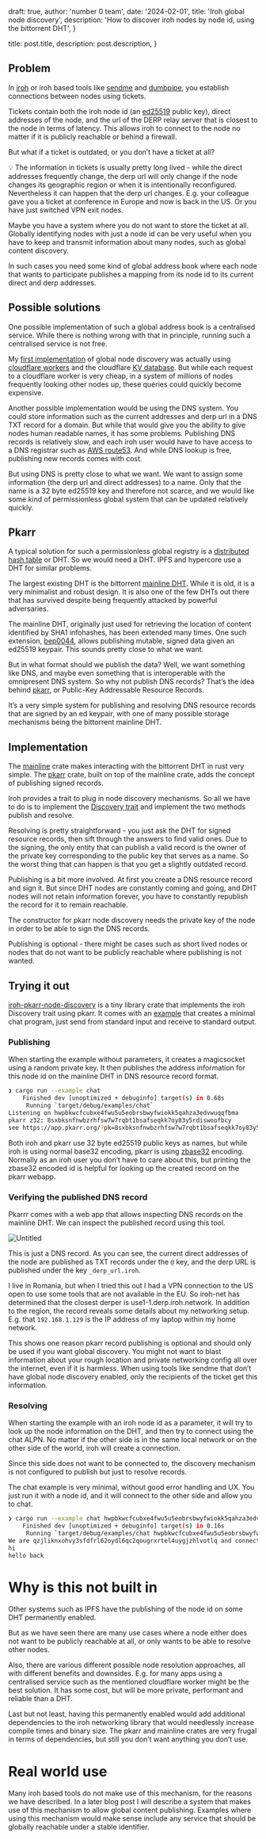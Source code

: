 
  draft: true,
  author: 'number 0 team',
  date: '2024-02-01',
  title: 'Iroh global node discovery',
  description:
    'How to discover iroh nodes by node id, using the bittorrent DHT',
}

  title: post.title,
  description: post.description,
}


## Problem

In [iroh](https://github.com/n0-computer/iroh) or iroh based tools like [sendme](https://iroh.computer/sendme) and [dumbpipe](https://www.dumbpipe.dev/), you establish connections between nodes using tickets.

Tickets contain both the iroh node id (an [ed25519](https://en.wikipedia.org/wiki/EdDSA) public key), direct addresses of the node, and the url of the DERP relay server that is closest to the node in terms of latency. This allows iroh to connect to the node no matter if it is publicly reachable or behind a firewall.

But what if a ticket is outdated, or you don’t have a ticket at all?

<aside>
💡 The information in tickets is usually pretty long lived - while the direct addresses frequently change, the derp url will only change if the node changes its geographic region or when it is intentionally reconfigured. Nevertheless it can happen that the derp url changes. E.g. your colleague gave you a ticket at conference in Europe and now is back in the US. Or you have just switched VPN exit nodes.

</aside>

Maybe you have a system where you do not want to store the ticket at all. Globally identifying nodes with just a node id can be very useful when you have to keep and transmit information about many nodes, such as global content discovery.

In such cases you need some kind of global address book where each node that wants to participate publishes a mapping from its node id to its current direct and derp addresses.

## Possible solutions

One possible implementation of such a global address book is a centralised service. While there is nothing wrong with that in principle, running such a centralised service is not free.

My [first implementation](https://github.com/n0-computer/iroh-discovery-cloudflare-worker) of global node discovery was actually using [cloudflare workers](https://developers.cloudflare.com/workers/) and the cloudflare [KV database](https://developers.cloudflare.com/kv/). But while each request to a cloudflare worker is very cheap, in a system of millions of nodes frequently looking other nodes up, these queries could quickly become expensive.

Another possible implementation would be using the DNS system. You could store information such as the current addresses and derp url in a DNS TXT record for a domain. But while that would give you the ability to give nodes human readable names, it has some problems. Publishing DNS records is relatively slow, and each iroh user would have to have access to a DNS registrar such as [AWS route53](https://aws.amazon.com/route53/). And while DNS lookup is free, publishing new records comes with cost.

But using DNS is pretty close to what we want. We want to assign some information (the derp url and direct addresses) to a name. Only that the name is a 32 byte ed25519 key and therefore not scarce, and we would like some kind of permissionless global system that can be updated relatively quickly.

## Pkarr

A typical solution for such a permissionless global registry is a [distributed hash table](https://en.wikipedia.org/wiki/Distributed_hash_table) or DHT. So we would need a DHT. IPFS and hypercore use a DHT for similar problems. 

The largest existing DHT is the bittorrent [mainline DHT](https://en.wikipedia.org/wiki/Mainline_DHT). While it is old, it is a very minimalist and robust design. It is also one of the few DHTs out there that has survived despite being frequently attacked by powerful adversaries.

The mainline DHT, originally just used for retrieving the location of content identified by SHA1 infohashes, has been extended many times. One such extension, [bep0044](https://www.bittorrent.org/beps/bep_0044.html), allows publishing mutable, signed data given an ed25519 keypair. This sounds pretty close to what we want.

But in what format should we publish the data? Well, we want something like DNS, and maybe even something that is interoperable with the omnipresent DNS system. So why not publish DNS records? That’s the idea behind [pkarr](https://pkarr.org), or Public-Key Addressable Resource Records.

It’s a very simple system for publishing and resolving DNS resource records that are signed by an ed keypair, with one of many possible storage mechanisms being the bittorrent mainline DHT.

## Implementation

The [mainline](https://crates.io/crates/mainline) crate makes interacting with the bittorrent DHT in rust very simple. The [pkarr](https://crates.io/search?q=pkarr) crate, built on top of the mainline crate, adds the concept of publishing signed records.

Iroh provides a trait to plug in node discovery mechanisms. So all we have to do is to implement the [Discovery trait](https://docs.rs/iroh-net/0.12.0/iroh_net/magicsock/trait.Discovery.html) and implement the two methods publish and resolve.

Resolving is pretty straightforward - you just ask the DHT for signed resource records, then sift through the answers to find valid ones. Due to the signing, the only entity that can publish a valid record is the owner of the private key corresponding to the public key that serves as a name. So the worst thing that can happen is that you get a slightly outdated record.

Publishing is a bit more involved. At first you create a DNS resource record and sign it. But since DHT nodes are constantly coming and going, and DHT nodes will not retain information forever, you have to constantly republish the record for it to remain reachable.

The constructor for pkarr node discovery needs the private key of the node in order to be able to sign the DNS records.

Publishing is optional - there might be cases such as short lived nodes or nodes that do not want to be publicly reachable where publishing is not wanted.

## Trying it out

[iroh-pkarr-node-discovery](https://crates.io/crates/iroh-pkarr-node-discovery) is a tiny library crate that implements the iroh Discovery trait using pkarr. It comes with an [example](https://github.com/n0-computer/iroh-examples/blob/ced16b02ff3bc1aa445a41c15b8812c0b1a0d7c7/iroh-pkarr-node-discovery/examples/chat.rs) that creates a minimal chat program, just send from standard input and receive to standard output.

### Publishing

When starting the example without parameters, it creates a magicsocket using a random private key. It then publishes the address information for this node id on the mainline DHT in DNS resource record format.

```bash
❯ cargo run --example chat
    Finished dev [unoptimized + debuginfo] target(s) in 0.68s
     Running `target/debug/examples/chat`
Listening on hwpbkwcfcubxe4fwu5u5eobrsbwyfwiokk5qahza3edvwuqqfbma
pkarr z32: 8sxbksnfnwbzrhfsw7w7rqbt1bsafseqkk7oy83y5rdiswoofbcy
see https://app.pkarr.org/?pk=8sxbksnfnwbzrhfsw7w7rqbt1bsafseqkk7oy83y5rdiswoofbcy
```

Both iroh and pkarr use 32 byte ed25519 public keys as names, but while iroh is using normal base32 encoding, pkarr is using [zbase32](https://philzimmermann.com/docs/human-oriented-base-32-encoding.txt) encoding. Normally as an iroh user you don’t have to care about this, but printing the zbase32 encoded id is helpful for looking up the created record on the pkarr webapp.

### Verifying the published DNS record

Pkarrr comes with a web app that allows inspecting DNS records on the mainline DHT. We can inspect the published record using this tool.

![Untitled](Iroh%20global%20node%20discovery%20f885816e52cb4126b97ca4595670994b/Untitled.png)

This is just a DNS record. As you can see, the current direct addresses of the node are published as TXT records under the `@` key, and the derp URL is published under the key `_derp_url.iroh`.

I live in Romania, but when I tried this out I had a VPN connection to the US open to use some tools that are not available in the EU. So iroh-net has determined that the closest derper is use1-1.derp.iroh.network. In addition to the region, the record reveals some details about my networking setup. E.g. that `192.168.1.129` is the IP address of my laptop within my home network.

This shows one reason pkarr record publishing is optional and should only be used if you want global discovery. You might not want to blast information about your rough location and private networking config all over the internet, even if it is harmless. When using tools like sendme that don’t have global node discovery enabled, only the recipients of the ticket get this information.

### Resolving

When starting the example with an iroh node id as a parameter, it will try to look up the node information on the DHT, and then try to connect using the chat ALPN. No matter if the other side is in the same local network or on the other side of the world, iroh will create a connection.

Since this side does not want to be connected to, the discovery mechanism is not configured to publish but just to resolve records.

The chat example is very minimal, without good error handling and UX. You just run it with a node id, and it will connect to the other side and allow you to chat.

```bash
❯ cargo run --example chat hwpbkwcfcubxe4fwu5u5eobrsbwyfwiokk5qahza3edvwuqqfbma
    Finished dev [unoptimized + debuginfo] target(s) in 0.16s
     Running `target/debug/examples/chat hwpbkwcfcubxe4fwu5u5eobrsbwyfwiokk5qahza3edvwuqqfbma`
We are qzjliknxohvy3sfdfrl62oydl6qc2qougrxrtel4uygjzhlvotlq and connecting to hwpbkwcfcubxe4fwu5u5eobrsbwyfwiokk5qahza3edvwuqqfbma
hi
hello back
```

# Why is this not built in

Other systems such as IPFS have the publishing of the node id on some DHT permanently enabled.

But as we have seen there are many use cases where a node either does not want to be publicly reachable at all, or only wants to be able to resolve other nodes.

Also, there are various different possible node resolution approaches, all with different benefits and downsides. E.g. for many apps using a centralised service such as the mentioned cloudflare worker might be the best solution. It has some cost, but will be more private, performant and reliable than a DHT.

Last but not least, having this permanently enabled would add additional dependencies to the iroh networking library that would needlessly increase compile times and binary size. The pkarr and mainline crates are very frugal in terms of dependencies, but still you don’t want anything you don’t use.

# Real world use

Many iroh based tools do not make use of this mechanism, for the reasons we have described. In a later blog post I will describe a system that makes use of this mechanism to allow global content publishing. Examples where using this mechanism would make sense include any service that should be globally reachable under a stable identifier.